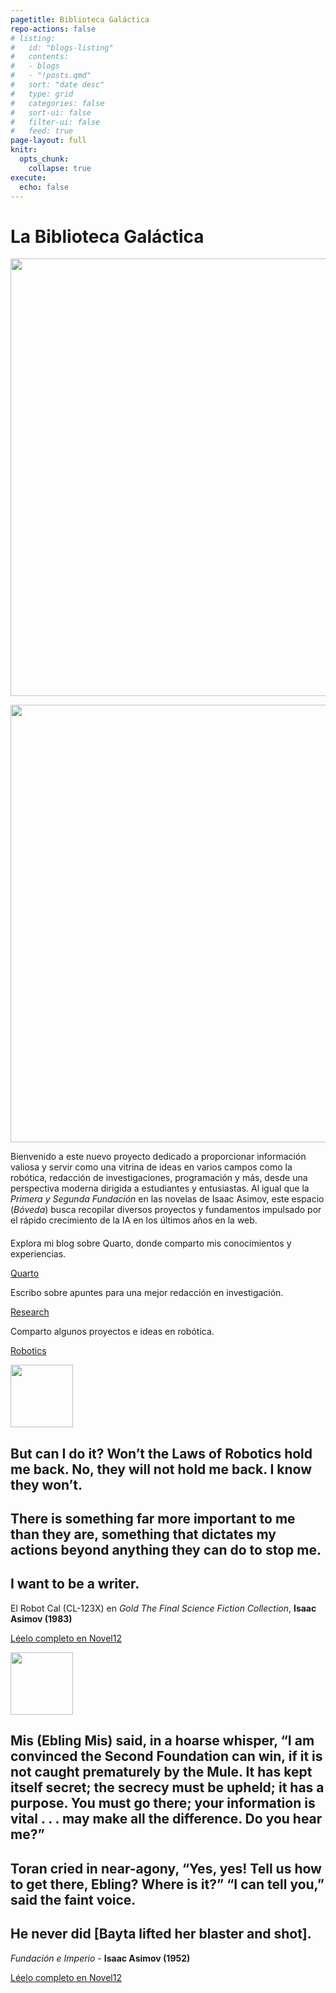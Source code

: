 ```yaml
---
pagetitle: Biblioteca Galáctica
repo-actions: false
# listing:
#   id: "blogs-listing"
#   contents:  
#   - blogs
#   - "!posts.qmd"
#   sort: "date desc"
#   type: grid
#   categories: false
#   sort-ui: false
#   filter-ui: false
#   feed: true
page-layout: full
knitr:
  opts_chunk: 
    collapse: true
execute: 
  echo: false
---
```


# [La Biblioteca Galáctica]{.second-color}
:::{.header-banner}

::: light-mode
![](../images/theThirdFoundation_blog_light.svg){fig-alt="The Third Foundation logo" width=700px}
:::

::: dark-mode
![](../images/theThirdFoundation_blog_dark.svg){fig-alt="The Third Foundation logo" width=700px}
:::

:::

:::{.header-text style="margin-bottom: 20px;"}
:::{.header-block}
Bienvenido a este nuevo proyecto dedicado a proporcionar información valiosa y servir como una vitrina de ideas en varios campos como la robótica, redacción de investigaciones, programación y más, desde una perspectiva moderna dirigida a estudiantes y entusiastas. Al igual que la *Primera y Segunda Fundación* en las novelas de [Isaac Asimov]{.bg-color-cyan}, este espacio (*Bóveda*) busca recopilar diversos proyectos y fundamentos impulsado por el rápido crecimiento de la IA en los últimos años en la web.
:::

:::


::: {.grid}

::: {.g-col-12 .g-col-md-4}
<div class="card h-100" id="card-first-color">
<div class="card-body d-flex flex-column">
<p class="card-text">Explora mi blog sobre Quarto, donde comparto mis conocimientos y experiencias.</p>
<div style="margin-top: auto;"><a href="quarto.qmd" class="card-link heading-font">Quarto</a></div>
</div>
</div>
:::

::: {.g-col-12 .g-col-md-4}
<div class="card h-100" id="card-second-color">
<div class="card-body d-flex flex-column">
<p class="card-text">Escribo sobre apuntes para una mejor redacción en investigación.</p>
<div style="margin-top: auto;"><a href="research.qmd" class="card-link second-color-link heading-font">Research</a></div>
</div>
</div>
:::

::: {.g-col-12 .g-col-md-4}
<div class="card h-100" id="card-third-color">
<div class="card-body d-flex flex-column">
<p class="card-text">Comparto algunos proyectos e ideas en robótica.</p>
<div style="margin-top: auto;"><a href="robotics.qmd" class="card-link third-color-link heading-font">Robotics</a></div>
</div>
</div>
:::

:::


::: {.pullout-text}
::: {.pullout-container}
::: {.pullout-block .black-background}
![](../images/blue-quote.png){width="100px"}

## But can I do it? Won’t the Laws of Robotics hold me back. No, they will not hold me back. I know they won’t.

## There is something far more important to me than they are, something that dictates my actions beyond anything they can do to stop me.

## I want to be a writer.
El Robot Cal (CL-123X) en *Gold The Final Science Fiction Collection*, **Isaac Asimov (1983)**

::: {.button}
[Léelo completo en Novel12](https://novel12.com/243245/gold-the-final-science-fiction-collection-.htm)
:::

:::
:::
:::


::: {.pullout-text}
::: {.pullout-container}
::: {.pullout-block .black-background}
![](../images/orange-quote.png){width="100px"}

## Mis (Ebling Mis) said, in a hoarse whisper, “I am convinced the Second Foundation can win, if it is not caught prematurely by the Mule. It has kept itself secret; the secrecy must be upheld; it has a purpose. You must go there; your information is vital . . . may make all the difference. Do you hear me?”

## Toran cried in near-agony, “Yes, yes! Tell us how to get there, Ebling? Where is it?” “I can tell you,” said the faint voice.

## He never did [Bayta lifted her blaster and shot].
*Fundación e Imperio* - **Isaac Asimov (1952)**

::: {.button}
[Léelo completo en Novel12](https://novel12.com/241030/foundation-and-empire.htm)
:::

:::
:::
:::